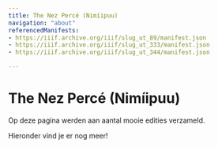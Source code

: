 ```yaml
---
title: The Nez Percé (Nimíipuu)
navigation: "about"
referencedManifests:
- https://iiif.archive.org/iiif/slug_ut_89/manifest.json
- https://iiif.archive.org/iiif/slug_ut_333/manifest.json
- https://iiif.archive.org/iiif/slug_ut_344/manifest.json

---
```

 
# The Nez Percé (Nimíipuu)
 
Op deze pagina werden aan aantal mooie edities verzameld.

<Viewer iiifContent="https://iiif.archive.org/iiif/slug_ut_66/manifest.json" />

Hieronder vind je er nog meer!

<ReferencedItems />
